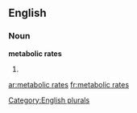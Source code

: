 
==English==

===Noun===
'''metabolic rates'''

# {{plural of|metabolic rate}}

[[Category:English plurals]]

[[ar:metabolic rates]]
[[fr:metabolic rates]]